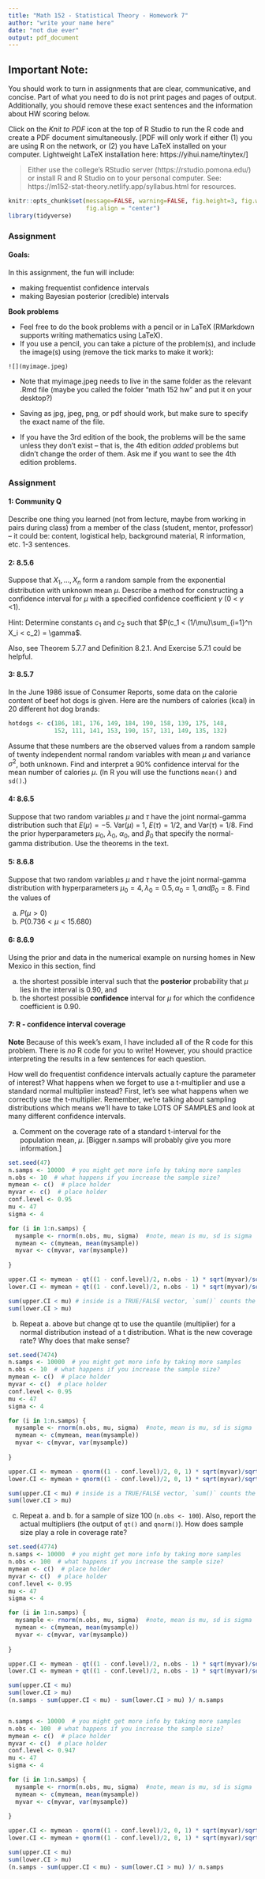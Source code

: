 ```yaml
---
title: "Math 152 - Statistical Theory - Homework 7"
author: "write your name here"
date: "not due ever"
output: pdf_document
---
```


## Important Note:
You should work to turn in assignments that are clear, communicative, and concise.  Part of what you need to do is not print pages and pages of output.  Additionally, you should remove these exact sentences and the information about HW scoring below.


Click on the *Knit to PDF* icon at the top of R Studio to run the R code and create a PDF document simultaneously. [PDF will only work if either (1) you are using R on the network, or (2) you have LaTeX installed on your computer.  Lightweight LaTeX installation here: https://yihui.name/tinytex/]

> Either use the college's RStudio server (https://rstudio.pomona.edu/)
or install R and R Studio on to your personal computer. 
See:  https://m152-stat-theory.netlify.app/syllabus.html for resources.


```r
knitr::opts_chunk$set(message=FALSE, warning=FALSE, fig.height=3, fig.width=5, 
                      fig.align = "center")
library(tidyverse)
```


### Assignment

#### Goals:

In this assignment, the fun will include:

* making frequentist confidence intervals
* making Bayesian posterior (credible) intervals

**Book problems**   

* Feel free to do the book problems with a pencil or in LaTeX (RMarkdown supports writing mathematics using LaTeX).   
* If you use a pencil, you can take a picture of the problem(s), and include the image(s) using (remove the tick marks to make it work):

```
![](myimage.jpeg)
```

   - Note that myimage.jpeg needs to live in the same folder as the relevant .Rmd file (maybe you called the folder "math 152 hw" and put it on your desktop?)
   - Saving as jpg, jpeg, png, or pdf should work, but make sure to specify the exact name of the file.
   
* If you have the 3rd edition of the book, the problems will be the same unless they don't exist -- that is, the 4th edition *added* problems but didn't change the order of them.  Ask me if you want to see the 4th edition problems. 


### Assignment

#### 1:  Community Q
Describe one thing you learned (not from lecture, maybe from working in pairs during class) from a member of the class (student, mentor, professor) -- it could be: content, logistical help, background material, R information, etc.  1-3 sentences.

#### 2: 8.5.6

Suppose that $X_1,\ldots, X_n$ form a random sample from the exponential distribution with unknown mean $\mu$. Describe a method for constructing a confidence interval for $\mu$ with a specified confidence coefficient $\gamma$  (0 < $\gamma$ <1).

Hint: Determine constants $c_1$ and $c_2$ such that $P(c_1 < (1/\mu)\sum_{i=1}^n X_i < c_2) = \gamma$.

Also, see Theorem 5.7.7 and Definition 8.2.1.  And Exercise 5.7.1 could be helpful.


#### 3: 8.5.7

In the June 1986 issue of Consumer Reports, some data on the calorie content of beef hot dogs is given. Here are the numbers of calories (kcal) in 20 different hot dog brands:

```r
hotdogs <- c(186, 181, 176, 149, 184, 190, 158, 139, 175, 148,
             152, 111, 141, 153, 190, 157, 131, 149, 135, 132)
```

Assume that these numbers are the observed values from a random sample of twenty independent normal random variables with mean $\mu$ and variance $\sigma^2$, both unknown. Find and interpret a 90% confidence interval for the mean number of calories $\mu$.  (In R you will use the functions `mean()` and `sd()`.)


#### 4: 8.6.5
Suppose that two random variables $\mu$ and $\tau$ have the joint normal-gamma distribution such that $E(\mu) = -5$. Var($\mu$) = 1, $E(\tau) = 1/2$, and Var($\tau$) = 1/8. Find the prior hyperparameters $\mu_0$, $\lambda_0$, $\alpha_0$, and $\beta_0$ that specify the normal-gamma distribution.   Use the theorems in the text.

#### 5: 8.6.8

Suppose that two random variables $\mu$ and $\tau$ have the joint normal-gamma distribution with hyperparameters $\mu_0 = 4, \lambda_0 = 0.5, \alpha_0 = 1, and \beta_0 = 8$. Find the values of 

a. $P(\mu > 0)$
b. $P(0.736 < \mu < 15.680)$



#### 6: 8.6.9

Using the prior and data in the numerical example on nursing homes in New Mexico in this section, find 

a. the shortest possible interval such that the **posterior** probability that $\mu$ lies in the interval is 0.90, and 
b. the shortest possible **confidence** interval for $\mu$ for which the confidence coefficient is 0.90.



#### 7: R - confidence interval coverage

**Note**  Because of this week's exam, I have included all of the R code for this problem.  There is *no* R code for you to write!  However, you should practice interpreting the results in a few sentences for each question.

How well do frequentist confidence intervals actually capture the parameter of interest? What happens when we forget to use a t-multiplier and use a standard normal multiplier instead? First, let's see what happens when we correctly use the t-multiplier. Remember, we're talking about sampling distributions which means we'll have to take LOTS OF SAMPLES and look at many different confidence intervals. 


a. Comment on the coverage rate of a standard t-interval for the population mean, $\mu$. [Bigger n.samps will probably give you more information.]


```r
set.seed(47)
n.samps <- 10000  # you might get more info by taking more samples
n.obs <- 10  # what happens if you increase the sample size?
mymean <- c()  # place holder
myvar <- c()  # place holder
conf.level <- 0.95
mu <- 47
sigma <- 4

for (i in 1:n.samps) {
  mysample <- rnorm(n.obs, mu, sigma)  #note, mean is mu, sd is sigma
  mymean <- c(mymean, mean(mysample))
  myvar <- c(myvar, var(mysample))
  
}

upper.CI <- mymean - qt((1 - conf.level)/2, n.obs - 1) * sqrt(myvar)/sqrt(n.obs)
lower.CI <- mymean + qt((1 - conf.level)/2, n.obs - 1) * sqrt(myvar)/sqrt(n.obs)

sum(upper.CI < mu) # inside is a TRUE/FALSE vector, `sum()` counts the number of TRUE statements
sum(lower.CI > mu)
```

b. Repeat a. above but change qt to use the quantile (multiplier) for a normal distribution instead of a t distribution. What is the new coverage rate? Why does that make sense?

```r
set.seed(7474)
n.samps <- 10000  # you might get more info by taking more samples
n.obs <- 10  # what happens if you increase the sample size?
mymean <- c()  # place holder
myvar <- c()  # place holder
conf.level <- 0.95
mu <- 47
sigma <- 4

for (i in 1:n.samps) {
  mysample <- rnorm(n.obs, mu, sigma)  #note, mean is mu, sd is sigma
  mymean <- c(mymean, mean(mysample))
  myvar <- c(myvar, var(mysample))
  
}

upper.CI <- mymean - qnorm((1 - conf.level)/2, 0, 1) * sqrt(myvar)/sqrt(n.obs)
lower.CI <- mymean + qnorm((1 - conf.level)/2, 0, 1) * sqrt(myvar)/sqrt(n.obs)

sum(upper.CI < mu) # inside is a TRUE/FALSE vector, `sum()` counts the number of TRUE statements
sum(lower.CI > mu)
```



c. Repeat a. and b. for a sample of size 100 (`n.obs <- 100`). Also, report the actual multipliers (the output of `qt()` and `qnorm()`). How does sample size play a role in coverage rate?

```r
set.seed(4774)
n.samps <- 10000  # you might get more info by taking more samples
n.obs <- 100  # what happens if you increase the sample size?
mymean <- c()  # place holder
myvar <- c()  # place holder
conf.level <- 0.95
mu <- 47
sigma <- 4

for (i in 1:n.samps) {
  mysample <- rnorm(n.obs, mu, sigma)  #note, mean is mu, sd is sigma
  mymean <- c(mymean, mean(mysample))
  myvar <- c(myvar, var(mysample))
  
}

upper.CI <- mymean - qt((1 - conf.level)/2, n.obs - 1) * sqrt(myvar)/sqrt(n.obs)
lower.CI <- mymean + qt((1 - conf.level)/2, n.obs - 1) * sqrt(myvar)/sqrt(n.obs)

sum(upper.CI < mu)
sum(lower.CI > mu)
(n.samps - sum(upper.CI < mu) - sum(lower.CI > mu) )/ n.samps


n.samps <- 10000  # you might get more info by taking more samples
n.obs <- 100  # what happens if you increase the sample size?
mymean <- c()  # place holder
myvar <- c()  # place holder
conf.level <- 0.947
mu <- 47
sigma <- 4

for (i in 1:n.samps) {
  mysample <- rnorm(n.obs, mu, sigma)  #note, mean is mu, sd is sigma
  mymean <- c(mymean, mean(mysample))
  myvar <- c(myvar, var(mysample))
  
}

upper.CI <- mymean - qnorm((1 - conf.level)/2, 0, 1) * sqrt(myvar)/sqrt(n.obs)
lower.CI <- mymean + qnorm((1 - conf.level)/2, 0, 1) * sqrt(myvar)/sqrt(n.obs)

sum(upper.CI < mu)
sum(lower.CI > mu)
(n.samps - sum(upper.CI < mu) - sum(lower.CI > mu) )/ n.samps
```






